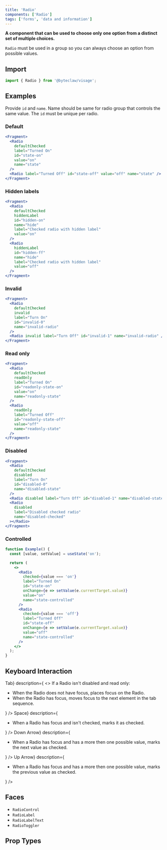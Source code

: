 ```yaml
---
title: 'Radio'
components: ['Radio']
tags: ['forms', 'data and information']
---
```


**A component that can be used to choose only one option from a distinct set of multiple choices.**

`Radio` must be used in a group so you can always choose an option from possible values.

## Import

```js transpile=false
import { Radio } from '@byteclaw/visage';
```

## Examples

Provide `id` and `name`. Name should be same for radio group that controls the same value. The `id` must be unique per radio.

### Default

```jsx live=true
<Fragment>
  <Radio
    defaultChecked
    label="Turned On"
    id="state-on"
    value="on"
    name="state"
  />
  <Radio label="Turned Off" id="state-off" value="off" name="state" />
</Fragment>
```

### Hidden labels

```jsx live=true
<Fragment>
  <Radio
    defaultChecked
    hiddenLabel
    id="hidden-on"
    name="hide"
    label="Checked radio with hidden label"
    value="on"
  />
  <Radio
    hiddenLabel
    id="hidden-ff"
    name="hide"
    label="Checked radio with hidden label"
    value="off"
  />
</Fragment>
```

### Invalid

```jsx live=true
<Fragment>
  <Radio
    defaultChecked
    invalid
    label="Turn On"
    id="invalid-0"
    name="invalid-radio"
  />
  <Radio invalid label="Turn Off" id="invalid-1" name="invalid-radio" />
</Fragment>
```

### Read only

```jsx live=true
<Fragment>
  <Radio
    defaultChecked
    readOnly
    label="Turned On"
    id="readonly-state-on"
    value="on"
    name="readonly-state"
  />
  <Radio
    readOnly
    label="Turned Off"
    id="readonly-state-off"
    value="off"
    name="readonly-state"
  />
</Fragment>
```

### Disabled

```jsx live=true
<Fragment>
  <Radio
    defaultChecked
    disabled
    label="Turn On"
    id="disabled-0"
    name="disabled-state"
  />
  <Radio disabled label="Turn Off" id="disabled-1" name="disabled-state" />
  <Radio
    disabled
    label="Disabled checked radio"
    name="disabled-checked"
  ></Radio>
</Fragment>
```

### Controlled

```jsx live=true
function Example() {
  const [value, setValue] = useState('on');

  return (
    <>
      <Radio
        checked={value === 'on'}
        label="Turned On"
        id="state-on"
        onChange={e => setValue(e.currentTarget.value)}
        value="on"
        name="state-controlled"
      />
      <Radio
        checked={value === 'off'}
        label="Turned Off"
        id="state-off"
        onChange={e => setValue(e.currentTarget.value)}
        value="off"
        name="state-controlled"
      />
    </>
  );
}
```

## Keyboard Interaction

<DescriptionList>
  <DescriptionListItem
    term={<KeyboardKey>Tab</KeyboardKey>}
    description={
      <>
        If a Radio isn&apos;t disabled and read only:
        <ul>
          <li>
            When the Radio does not have focus, places focus on the Radio.
          </li>
          <li>
            When the Radio has focus, moves focus to the next element in the tab
            sequence.
          </li>
        </ul>
      </>
    }
  />
  <DescriptionListItem
    term={<KeyboardKey>Space</KeyboardKey>}
    description={
      <ul>
        <li>
          When a Radio has focus and isn&apos;t checked, marks it as checked.
        </li>
      </ul>
    }
  />
  <DescriptionListItem
    term={<KeyboardKey>Down Arrow</KeyboardKey>}
    description={
      <ul>
        <li>
          When a Radio has focus and has a more then one possible value, marks
          the next value as checked.
        </li>
      </ul>
    }
  />
  <DescriptionListItem
    term={<KeyboardKey>Up Arrow</KeyboardKey>}
    description={
      <ul>
        <li>
          When a Radio has focus and has a more then one possible value, marks
          the previous value as checked.
        </li>
      </ul>
    }
  />
</DescriptionList>

## Faces

- `RadioControl`
- `RadioLabel`
- `RadioLabelText`
- `RadioToggler`

## Prop Types

<PropTypes component="Radio" />
